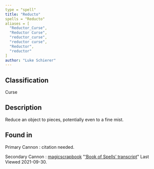 ```yaml
---
type = "spell"
title: "Reducto"
spells = "Reducto"
aliases = [
  "Reductor_Curse",
  "Reductor Curse",
  "reductor_curse",
  "reductor curse",
  "Reductor",
  "reductor"
]
author: "Luke Schierer"
---
```


## Classification

Curse

## Description

Reduce an object to pieces, potentially even to a fine mist.

## Found in

Primary Cannon
:   citation needed.

Secondary Cannon
:   [magicscrapbook](https://magicscrapbook.tumblr.com/)
    "[‘Book of Spells’ transcript](https://magicscrapbook.tumblr.com/post/162085200042/book-of-spells-transcript)"
    Last Viewed 2021-09-30.

